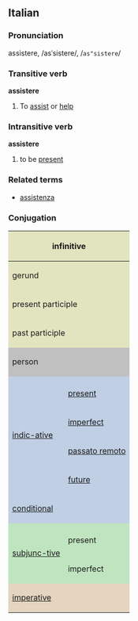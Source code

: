 ==Italian==
===Pronunciation===
assìstere, /asˈsistere/, /<tt>as"sistere</tt>/
===Transitive verb===
'''assistere'''
#To [[assist]] or [[help]]

===Intransitive verb===
'''assistere'''

# to be [[present]]

===Related terms===
*[[assistenza]]

===Conjugation===

<center>
{| style="background:#F0F0F0"

|-
! colspan="3" style="background:#e2e4c0" | infinitive
| colspan="5" | assistere

|-
! colspan="3" style="background:#e2e4c0" | gerund
| colspan="5" | assistendo

|-
! colspan="3" style="background:#e2e4c0" | present participle
| colspan="5" | [[assistente]]

|-
! colspan="3" style="background:#e2e4c0" | past participle
| colspan="5" | [[assistito]]

|-
! colspan="2" rowspan="2" style="background:#C0C0C0" | person
! colspan="3" style="background:#C0C0C0" | singular
! colspan="3" style="background:#C0C0C0" | plural

|-
! style="background:#C0C0C0;width:12.5%" | first
! style="background:#C0C0C0;width:12.5%" | second
! style="background:#C0C0C0;width:12.5%" | third
! style="background:#C0C0C0;width:12.5%" | first
! style="background:#C0C0C0;width:12.5%" | second
! style="background:#C0C0C0;width:12.5%" | third

|-
! rowspan="5" style="background:#c0cfe4" | [[indicative|indic-ative]]

! style="background:#c0cfe4" colspan="1" | 
! style="background:#c0cfe4" | io
! style="background:#c0cfe4" | tu
! style="background:#c0cfe4" | lui/lei
! style="background:#c0cfe4" | noi
! style="background:#c0cfe4" | voi
! style="background:#c0cfe4" | loro

|-
! style="height:3em;background:#c0cfe4" | [[present]]
| assisto
| assisti
| assiste
| assistiamo
| assistete
| assistono

|-
! style="height:3em;background:#c0cfe4" | [[imperfect]]
| assistevo
| assistevi
| assisteva
| assistevamo
| assistevate
| assistevano

|-
! style="height:3em;background:#c0cfe4" | [[passato remoto]]
| assistei, assistetti
| assistesti
| assisté, assistette
| assistemmo
| assisteste
| assisterono, assistettero

|-
! style="height:3em;background:#c0cfe4" | [[future]]
| assisterò
| assisterai
| assisterà
| assisteremo
| assisterete
| assisteranno

|-
! colspan="2" style="height:3em;background:#c0cfe4" | [[conditional]]
| assisterei
| assisteresti
| assisterebbe
| assisteremmo
| assistereste
| assisterebbero

|-
! rowspan="3" style="background:#c0e4c0" |[[subjunctive|subjunc-tive]]
! style="background:#c0e4c0" | 
! style="background:#c0e4c0" | che io
! style="background:#c0e4c0" | che tu
! style="background:#c0e4c0" | che lui/che lei
! style="background:#c0e4c0" | che noi
! style="background:#c0e4c0" | che voi
! style="background:#c0e4c0" | che loro

|-
! style="height:3em;background:#c0e4c0" | present
| assista
| assista
| assista
| assistiamo
| assistiate
| assistano

|-
! style="height:3em;background:#c0e4c0" rowspan="1" | imperfect
| assistessi
| assistessi
| assistesse
| assistessimo
| assisteste
| assistessero

|-
! colspan="2" rowspan="2" style="height:3em;background:#e4d4c0" | [[imperative]]
! style="background:#e4d4c0" | -
! style="background:#e4d4c0" | tu
! style="background:#e4d4c0" | lui/lei
! style="background:#e4d4c0" | noi
! style="background:#e4d4c0" | voi
! style="background:#e4d4c0" | loro

|-
|
| assisti
| assista
| assistiamo
| assistete
| assistano

|}
</center>